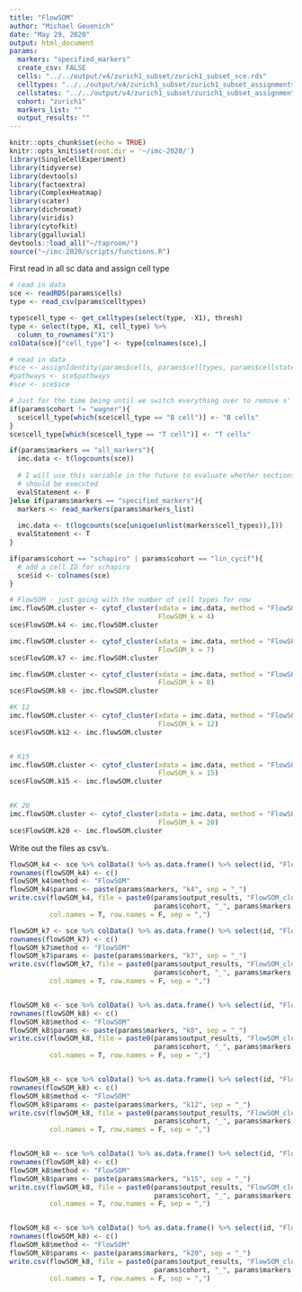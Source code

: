 ```yaml
---
title: "FlowSOM"
author: "Michael Geuenich"
date: "May 29, 2020"
output: html_document
params:
  markers: "specified_markers"
  create_csv: FALSE
  cells: "../../output/v4/zurich1_subset/zurich1_subset_sce.rds"
  celltypes: "../../output/v4/zurich1_subset/zurich1_subset_assignments_type.csv"
  cellstates: "../../output/v4/zurich1_subset/zurich1_subset_assignments_state.csv" 
  cohort: "zurich1"
  markers_list: ""
  output_results: ""
---
```



```r
knitr::opts_chunk$set(echo = TRUE)
knitr::opts_knit$set(root.dir = '~/imc-2020/')
library(SingleCellExperiment)
library(tidyverse)
library(devtools)
library(factoextra)
library(ComplexHeatmap)
library(scater)
library(dichromat)
library(viridis)
library(cytofkit)
library(ggalluvial)
devtools::load_all("~/taproom/")
source("~/imc-2020/scripts/functions.R")
```

First read in all sc data and assign cell type
```r
# read in data 
sce <- readRDS(params$cells)
type <- read_csv(params$celltypes)

type$cell_type <- get_celltypes(select(type, -X1), thresh) 
type <- select(type, X1, cell_type) %>%
  column_to_rownames("X1")
colData(sce)["cell_type"] <- type[colnames(sce),]

# read in data
#sce <- assignIdentity(params$cells, params$celltypes, params$cellstates)
#pathways <- sce$pathways
#sce <- sce$sce

# Just for the time being until we switch everything over to remove s' at the end
if(params$cohort != "wagner"){
  sce$cell_type[which(sce$cell_type == "B cell")] <- "B cells"
}
sce$cell_type[which(sce$cell_type == "T cell")] <- "T cells"
```

```r
if(params$markers == "all_markers"){
  imc.data <- t(logcounts(sce))
  
  # I will use this variable in the future to evaluate whether sections of code
  # should be executed
  evalStatement <- F
}else if(params$markers == "specified_markers"){
  markers <- read_markers(params$markers_list)
  
  imc.data <- t(logcounts(sce[unique(unlist(markers$cell_types)),]))
  evalStatement <- T
}

if(params$cohort == "schapiro" | params$cohort == "lin_cycif"){
  # add a cell ID for schapiro
  sce$id <- colnames(sce)
}
```

```r
# FlowSOM - just going with the number of cell types for now
imc.flowSOM.cluster <- cytof_cluster(xdata = imc.data, method = "FlowSOM",
                                     FlowSOM_k = 4)
sce$FlowSOM.k4 <- imc.flowSOM.cluster

imc.flowSOM.cluster <- cytof_cluster(xdata = imc.data, method = "FlowSOM",
                                     FlowSOM_k = 7)
sce$FlowSOM.k7 <- imc.flowSOM.cluster

imc.flowSOM.cluster <- cytof_cluster(xdata = imc.data, method = "FlowSOM",
                                     FlowSOM_k = 8)
sce$FlowSOM.k8 <- imc.flowSOM.cluster

#K 12
imc.flowSOM.cluster <- cytof_cluster(xdata = imc.data, method = "FlowSOM",
                                     FlowSOM_k = 12)
sce$FlowSOM.k12 <- imc.flowSOM.cluster


# K15
imc.flowSOM.cluster <- cytof_cluster(xdata = imc.data, method = "FlowSOM",
                                     FlowSOM_k = 15)
sce$FlowSOM.k15 <- imc.flowSOM.cluster


#K 20
imc.flowSOM.cluster <- cytof_cluster(xdata = imc.data, method = "FlowSOM",
                                     FlowSOM_k = 20)
sce$FlowSOM.k20 <- imc.flowSOM.cluster
```

Write out the files as csv's.
```r
flowSOM_k4 <- sce %>% colData() %>% as.data.frame() %>% select(id, "FlowSOM.k4")
rownames(flowSOM_k4) <- c()
flowSOM_k4$method <- "FlowSOM"
flowSOM_k4$params <- paste(params$markers, "k4", sep = "_")
write.csv(flowSOM_k4, file = paste0(params$output_results, "FlowSOM_clusters_", 
                                    params$cohort, "_", params$markers, "_k4.csv"),
          col.names = T, row.names = F, sep = ",")

flowSOM_k7 <- sce %>% colData() %>% as.data.frame() %>% select(id, "FlowSOM.k7")
rownames(flowSOM_k7) <- c()
flowSOM_k7$method <- "FlowSOM"
flowSOM_k7$params <- paste(params$markers, "k7", sep = "_")
write.csv(flowSOM_k7, file = paste0(params$output_results, "FlowSOM_clusters_", 
                                    params$cohort, "_", params$markers, "_k7.csv"),
          col.names = T, row.names = F, sep = ",")


flowSOM_k8 <- sce %>% colData() %>% as.data.frame() %>% select(id, "FlowSOM.k8")
rownames(flowSOM_k8) <- c()
flowSOM_k8$method <- "FlowSOM"
flowSOM_k8$params <- paste(params$markers, "k8", sep = "_")
write.csv(flowSOM_k8, file = paste0(params$output_results, "FlowSOM_clusters_", 
                                    params$cohort, "_", params$markers, "_k8.csv"),
          col.names = T, row.names = F, sep = ",")


flowSOM_k8 <- sce %>% colData() %>% as.data.frame() %>% select(id, "FlowSOM.k12")
rownames(flowSOM_k8) <- c()
flowSOM_k8$method <- "FlowSOM"
flowSOM_k8$params <- paste(params$markers, "k12", sep = "_")
write.csv(flowSOM_k8, file = paste0(params$output_results, "FlowSOM_clusters_",
                                    params$cohort, "_", params$markers, "_k12.csv"),
          col.names = T, row.names = F, sep = ",")


flowSOM_k8 <- sce %>% colData() %>% as.data.frame() %>% select(id, "FlowSOM.k15")
rownames(flowSOM_k8) <- c()
flowSOM_k8$method <- "FlowSOM"
flowSOM_k8$params <- paste(params$markers, "k15", sep = "_")
write.csv(flowSOM_k8, file = paste0(params$output_results, "FlowSOM_clusters_", 
                                    params$cohort, "_", params$markers, "_k15.csv"),
          col.names = T, row.names = F, sep = ",")


flowSOM_k8 <- sce %>% colData() %>% as.data.frame() %>% select(id, "FlowSOM.k20")
rownames(flowSOM_k8) <- c()
flowSOM_k8$method <- "FlowSOM"
flowSOM_k8$params <- paste(params$markers, "k20", sep = "_")
write.csv(flowSOM_k8, file = paste0(params$output_results, "FlowSOM_clusters_", 
                                    params$cohort, "_", params$markers, "_k20.csv"),
          col.names = T, row.names = F, sep = ",")

```